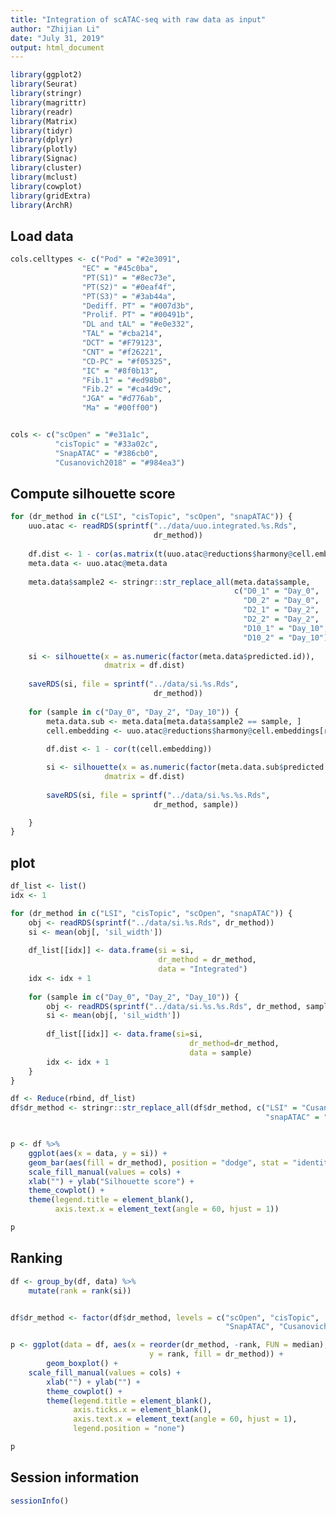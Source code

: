 ```yaml
---
title: "Integration of scATAC-seq with raw data as input"
author: "Zhijian Li"
date: "July 31, 2019"
output: html_document
---
```


```r
library(ggplot2)
library(Seurat)
library(stringr)
library(magrittr)
library(readr)
library(Matrix)
library(tidyr)
library(dplyr)
library(plotly)
library(Signac)
library(cluster)
library(mclust)
library(cowplot)
library(gridExtra)
library(ArchR)
```

## Load data
```r
cols.celltypes <- c("Pod" = "#2e3091", 
                "EC" = "#45c0ba",
                "PT(S1)" = "#8ec73e",
                "PT(S2)" = "#0eaf4f",
                "PT(S3)" = "#3ab44a",
                "Dediff. PT" = "#007d3b",
                "Prolif. PT" = "#00491b",
                "DL and tAL" = "#e0e332",
                "TAL" = "#cba214",
                "DCT" = "#F79123",
                "CNT" = "#f26221",
                "CD-PC" = "#f05325",
                "IC" = "#8f0b13",
                "Fib.1" = "#ed98b0",
                "Fib.2" = "#ca4d9c",
                "JGA" = "#d776ab",
                "Ma" = "#00ff00")


cols <- c("scOpen" = "#e31a1c",
          "cisTopic" = "#33a02c",
          "SnapATAC" = "#386cb0",
          "Cusanovich2018" = "#984ea3")
```


## Compute silhouette score
```r
for (dr_method in c("LSI", "cisTopic", "scOpen", "snapATAC")) {
    uuo.atac <- readRDS(sprintf("../data/uuo.integrated.%s.Rds",
                                dr_method))
    
    df.dist <- 1 - cor(as.matrix(t(uuo.atac@reductions$harmony@cell.embeddings)))
    meta.data <- uuo.atac@meta.data
    
    meta.data$sample2 <- stringr::str_replace_all(meta.data$sample,
                                                  c("D0_1" = "Day_0",
                                                    "D0_2" = "Day_0",
                                                    "D2_1" = "Day_2",
                                                    "D2_2" = "Day_2",
                                                    "D10_1" = "Day_10",
                                                    "D10_2" = "Day_10"))
    
    si <- silhouette(x = as.numeric(factor(meta.data$predicted.id)), 
                     dmatrix = df.dist)
    
    saveRDS(si, file = sprintf("../data/si.%s.Rds",
                                dr_method))
    
    for (sample in c("Day_0", "Day_2", "Day_10")) {
        meta.data.sub <- meta.data[meta.data$sample2 == sample, ]
        cell.embedding <- uuo.atac@reductions$harmony@cell.embeddings[rownames(meta.data.sub), ]
        
        df.dist <- 1 - cor(t(cell.embedding))

        si <- silhouette(x = as.numeric(factor(meta.data.sub$predicted.id)), 
                     dmatrix = df.dist)
        
        saveRDS(si, file = sprintf("../data/si.%s.%s.Rds",
                                dr_method, sample))

    }
}
```

## plot
```r
df_list <- list()
idx <- 1

for (dr_method in c("LSI", "cisTopic", "scOpen", "snapATAC")) {
    obj <- readRDS(sprintf("../data/si.%s.Rds", dr_method))
    si <- mean(obj[, 'sil_width'])
    
    df_list[[idx]] <- data.frame(si = si,
                                 dr_method = dr_method,
                                 data = "Integrated")
    idx <- idx + 1
    
    for (sample in c("Day_0", "Day_2", "Day_10")) {
        obj <- readRDS(sprintf("../data/si.%s.%s.Rds", dr_method, sample))
        si <- mean(obj[, 'sil_width'])
        
        df_list[[idx]] <- data.frame(si=si,
                                        dr_method=dr_method,
                                        data = sample)
        idx <- idx + 1
    }
}

df <- Reduce(rbind, df_list)
df$dr_method <- stringr::str_replace_all(df$dr_method, c("LSI" = "Cusanovich2018",
                                                         "snapATAC" = "SnapATAC"))


p <- df %>%
    ggplot(aes(x = data, y = si)) + 
    geom_bar(aes(fill = dr_method), position = "dodge", stat = "identity") +
    scale_fill_manual(values = cols) +
    xlab("") + ylab("Silhouette score") +
    theme_cowplot() +
    theme(legend.title = element_blank(),
          axis.text.x = element_text(angle = 60, hjust = 1))

p

```

## Ranking
```r
df <- group_by(df, data) %>%
    mutate(rank = rank(si))


df$dr_method <- factor(df$dr_method, levels = c("scOpen", "cisTopic",
                                                "SnapATAC", "Cusanovich2018"))

p <- ggplot(data = df, aes(x = reorder(dr_method, -rank, FUN = median), 
                               y = rank, fill = dr_method)) +
        geom_boxplot() +
    scale_fill_manual(values = cols) +
        xlab("") + ylab("") +
        theme_cowplot() +
        theme(legend.title = element_blank(),
              axis.ticks.x = element_blank(),
              axis.text.x = element_text(angle = 60, hjust = 1),
              legend.position = "none")

p
```



## Session information
```r
sessionInfo()
```
